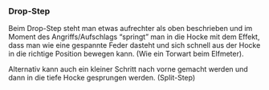 ### Drop-Step

Beim Drop-Step steht man etwas aufrechter als oben beschrieben und im Moment des Angriffs/Aufschlags "springt" man in die Hocke mit dem Effekt, dass man wie eine gespannte Feder dasteht und sich schnell aus der Hocke in die richtige Position bewegen kann. (Wie ein Torwart beim Elfmeter).

Alternativ kann auch ein kleiner Schritt nach vorne gemacht werden und dann in die tiefe Hocke gesprungen werden. (Split-Step)
